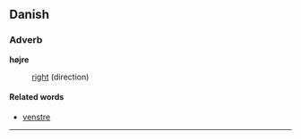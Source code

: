 ==Danish==
===Adverb===
'''højre'''

: [[right]] (direction)

====Related words====
* [[venstre]]
----